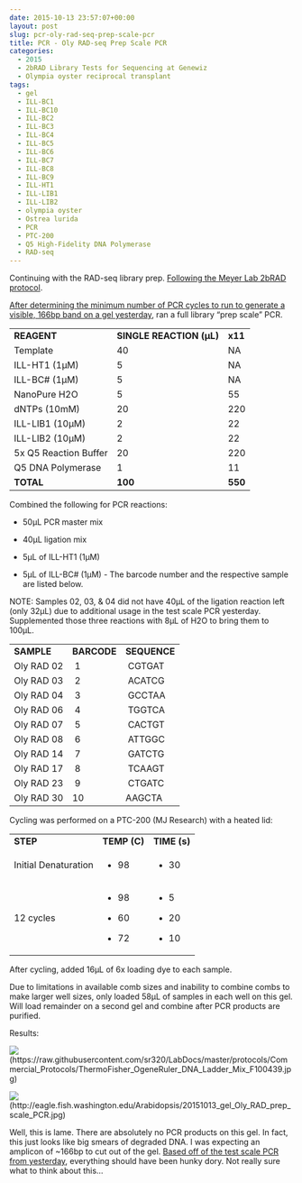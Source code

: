 ```yaml
---
date: 2015-10-13 23:57:07+00:00
layout: post
slug: pcr-oly-rad-seq-prep-scale-pcr
title: PCR - Oly RAD-seq Prep Scale PCR
categories:
  - 2015
  - 2bRAD Library Tests for Sequencing at Genewiz
  - Olympia oyster reciprocal transplant
tags:
  - gel
  - ILL-BC1
  - ILL-BC10
  - ILL-BC2
  - ILL-BC3
  - ILL-BC4
  - ILL-BC5
  - ILL-BC6
  - ILL-BC7
  - ILL-BC8
  - ILL-BC9
  - ILL-HT1
  - ILL-LIB1
  - ILL-LIB2
  - olympia oyster
  - Ostrea lurida
  - PCR
  - PTC-200
  - Q5 High-Fidelity DNA Polymerase
  - RAD-seq
---
```


Continuing with the RAD-seq library prep. [Following the Meyer Lab 2bRAD protocol](https://github.com/sr320/LabDocs/blob/master/protocols/External_Protocols/2bRAD_11Aug2015.pdf).

[After determining the minimum number of PCR cycles to run to generate a visible, 166bp band on a gel yesterday](https://robertslab.github.io/sams-notebook/2015/10/12/pcr-oly-rad-seq-test-scale-pcr-3.html), ran a full library "prep scale" PCR.



<table >
<tbody >
<tr >

<td >**REAGENT**
</td>

<td >**SINGLE REACTION (μL)**
</td>

<td >**x11**
</td>
</tr>
<tr >

<td >Template
</td>

<td >40
</td>

<td >NA
</td>
</tr>
<tr >

<td >ILL-HT1 (1μM)
</td>

<td >5
</td>

<td >NA
</td>
</tr>
<tr >

<td >ILL-BC# (1μM)
</td>

<td >5
</td>

<td >NA
</td>
</tr>
<tr >

<td >NanoPure H2O
</td>

<td >5
</td>

<td >55
</td>
</tr>
<tr >

<td >dNTPs (10mM)
</td>

<td >20
</td>

<td >220
</td>
</tr>
<tr >

<td >ILL-LIB1 (10μM)
</td>

<td >2
</td>

<td >22
</td>
</tr>
<tr >

<td >ILL-LIB2 (10μM)
</td>

<td >2
</td>

<td >22
</td>
</tr>
<tr >

<td >5x Q5 Reaction Buffer
</td>

<td >20
</td>

<td >220
</td>
</tr>
<tr >

<td >Q5 DNA Polymerase
</td>

<td >1
</td>

<td >11
</td>
</tr>
<tr >

<td >**TOTAL**
</td>

<td >**100**
</td>

<td >**550**
</td>
</tr>
</tbody>
</table>



Combined the following for PCR reactions:




    
  * 50μL PCR master mix

    
  * 40μL ligation mix

    
  * 5μL of ILL-HT1 (1μM)

    
  * 5μL of ILL-BC# (1μM) - The barcode number and the respective sample are listed below.



NOTE: Samples 02, 03, & 04 did not have 40μL of the ligation reaction left (only 32μL) due to additional usage in the test scale PCR yesterday. Supplemented those three reactions with 8μL of H2O to bring them to 100μL.



<table >
<tbody >
<tr >

<td >**SAMPLE**
</td>

<td >**BARCODE**
</td>

<td >**SEQUENCE**
</td>
</tr>
<tr >

<td >Oly RAD 02
</td>

<td > 1
</td>

<td > CGTGAT
</td>
</tr>
<tr >

<td >Oly RAD 03
</td>

<td > 2
</td>

<td > ACATCG
</td>
</tr>
<tr >

<td >Oly RAD 04
</td>

<td > 3
</td>

<td > GCCTAA
</td>
</tr>
<tr >

<td >Oly RAD 06
</td>

<td > 4
</td>

<td > TGGTCA
</td>
</tr>
<tr >

<td >Oly RAD 07
</td>

<td > 5
</td>

<td > CACTGT
</td>
</tr>
<tr >

<td >Oly RAD 08
</td>

<td > 6
</td>

<td > ATTGGC
</td>
</tr>
<tr >

<td >Oly RAD 14
</td>

<td > 7
</td>

<td > GATCTG
</td>
</tr>
<tr >

<td >Oly RAD 17
</td>

<td > 8
</td>

<td > TCAAGT
</td>
</tr>
<tr >

<td >Oly RAD 23
</td>

<td > 9
</td>

<td > CTGATC
</td>
</tr>
<tr >

<td >Oly RAD 30
</td>

<td >10
</td>

<td >AAGCTA
</td>
</tr>
</tbody>
</table>



Cycling was performed on a PTC-200 (MJ Research) with a heated lid:

<table >
<tbody >
<tr >

<td >**STEP**
</td>

<td >**TEMP (C)**
</td>

<td >**TIME (s)**
</td>
</tr>
<tr >

<td >Initial Denaturation
</td>

<td >



    
  * 98



</td>

<td >



    
  * 30



</td>
</tr>
<tr >

<td >12 cycles
</td>

<td >



    
  * 98

    
  * 60

    
  * 72



</td>

<td >



    
  * 5

    
  * 20

    
  * 10



</td>
</tr>
</tbody>
</table>



After cycling, added 16μL of 6x loading dye to each sample.

Due to limitations in available comb sizes and inability to combine combs to make larger well sizes, only loaded 58μL of samples in each well on this gel. Will load remainder on a second gel and combine after PCR products are purified.

Results:

![](https://raw.githubusercontent.com/sr320/LabDocs/master/protocols/Commercial_Protocols/ThermoFisher_OgeneRuler_DNA_Ladder_Mix_F100439.jpg)(https://raw.githubusercontent.com/sr320/LabDocs/master/protocols/Commercial_Protocols/ThermoFisher_OgeneRuler_DNA_Ladder_Mix_F100439.jpg)

![](https://eagle.fish.washington.edu/Arabidopsis/20151013_gel_Oly_RAD_prep_scale_PCR.jpg)(http://eagle.fish.washington.edu/Arabidopsis/20151013_gel_Oly_RAD_prep_scale_PCR.jpg)



Well, this is lame. There are absolutely no PCR products on this gel. In fact, this just looks like big smears of degraded DNA. I was expecting an amplicon of ~166bp to cut out of the gel. [Based off of the test scale PCR from yesterday](https://robertslab.github.io/sams-notebook/2015/10/12/pcr-oly-rad-seq-test-scale-pcr-3.html), everything should have been hunky dory. Not really sure what to think about this...
